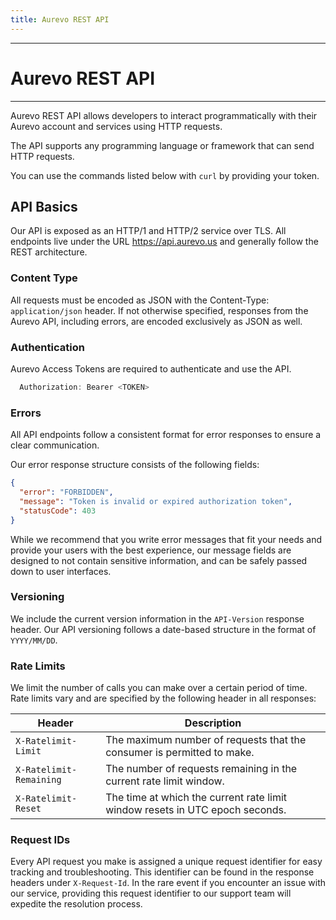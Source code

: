 ```yaml
---
title: Aurevo REST API
---
```


---

# Aurevo REST API

---

Aurevo REST API allows developers to interact programmatically with their Aurevo
account and services using HTTP requests.

The API supports any programming language or framework that can send HTTP
requests.

You can use the commands listed below with `curl` by providing your token.

## API Basics

Our API is exposed as an HTTP/1 and HTTP/2 service over TLS. All endpoints live
under the URL https://api.aurevo.us and generally follow the REST
architecture.

### Content Type

All requests must be encoded as JSON with the Content-Type: `application/json`
header. If not otherwise specified, responses from the Aurevo API, including
errors, are encoded exclusively as JSON as well.

### Authentication

Aurevo Access Tokens are required to authenticate and use the API.

```js filename="index.js" copy
  Authorization: Bearer <TOKEN>
```

### Errors

All API endpoints follow a consistent format for error responses to ensure a
clear communication.

Our error response structure consists of the following fields:

```json filename="error.json" copy
{
  "error": "FORBIDDEN",
  "message": "Token is invalid or expired authorization token",
  "statusCode": 403
}
```

While we recommend that you write error messages that fit your needs and provide
your users with the best experience, our message fields are designed to not
contain sensitive information, and can be safely passed down to user interfaces.

### Versioning

We include the current version information in the `API-Version` response header.
Our API versioning follows a date-based structure in the format of `YYYY/MM/DD`.

### Rate Limits

We limit the number of calls you can make over a certain period of time. Rate
limits vary and are specified by the following header in all responses:

| Header                  | Description                                                                  |
| ----------------------- | ---------------------------------------------------------------------------- |
| `X-Ratelimit-Limit`     | The maximum number of requests that the consumer is permitted to make.       |
| `X-Ratelimit-Remaining` | The number of requests remaining in the current rate limit window.           |
| `X-Ratelimit-Reset`     | The time at which the current rate limit window resets in UTC epoch seconds. |

### Request IDs

Every API request you make is assigned a unique request identifier for easy tracking and troubleshooting. This identifier can be found in the response headers under `X-Request-Id`. In the rare event if you encounter an issue with our service, providing this request identifier to our support team will expedite the resolution process.